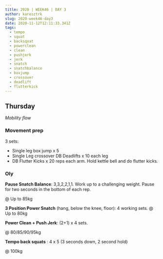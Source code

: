 ```yaml
---
title: 2020 | WEEK46 | DAY 3
author: karesztrk
slug: 2020-week46-day3
date: 2020-11-12T12:11:33.341Z
tags:
  - tempo
  - squat
  - backsquat
  - powerclean
  - clean
  - pushjerk
  - jerk
  - snatch
  - snatchbalance
  - boxjump
  - crossover
  - deadlift
  - flutterkick
---
```


## Thursday

_Mobility flow_

### Movement prep

3 sets:

- Single leg box jump x 5
- Single Leg crossover DB Deadlifts x 10 each leg
- DB Flutter Kicks x 20 reps each arm. Hold kettle bell and do flutter kicks.

### Oly

**Pause Snatch Balance**: 3,3,2,2,1,1. Work up to a challenging weight. Pause for two seconds in the bottom of each rep.

@ Up to 85kg

**3 Position Power Snatch** (hang, below the knee, floor): 4 working sets.
@ Up to 80kg

**Power Clean + Push Jerk**: (2+1) x 4 sets.

@ 80/85/90/95kg

**Tempo back squats** : 4 x 5 (3 seconds down, 2 second hold)

@ 100kg
